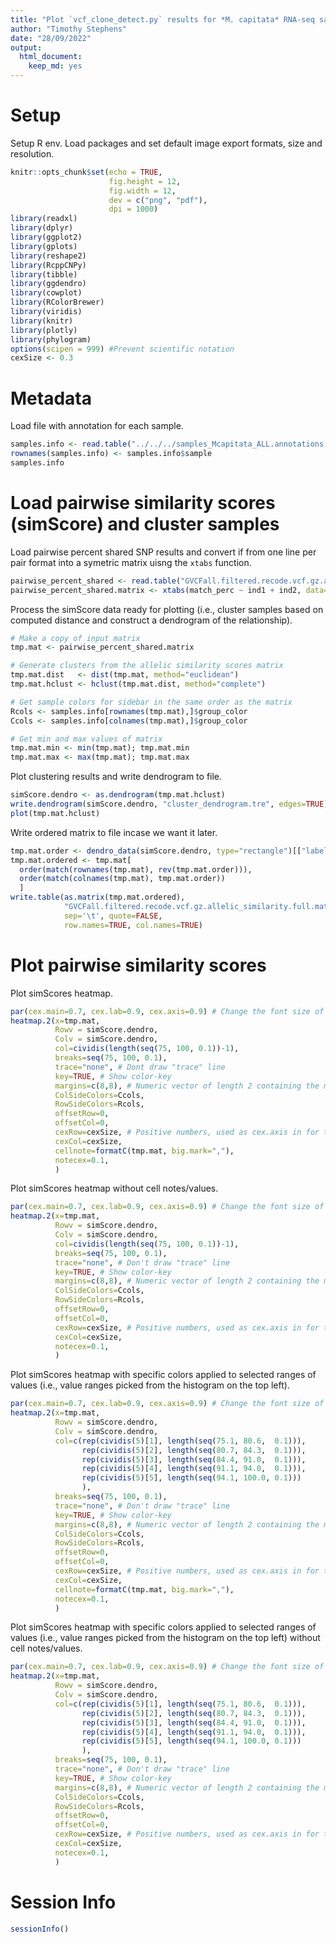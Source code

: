 ```yaml
---
title: "Plot `vcf_clone_detect.py` results for *M. capitata* RNA-seq samples from this study and SRA"
author: "Timothy Stephens"
date: "28/09/2022"
output: 
  html_document:
    keep_md: yes
---
```




# Setup

Setup R env. Load packages and set default image export formats, size and resolution.
```r
knitr::opts_chunk$set(echo = TRUE,
                      fig.height = 12, 
                      fig.width = 12, 
                      dev = c("png", "pdf"),
                      dpi = 1000)
library(readxl)
library(dplyr)
library(ggplot2)
library(gplots)
library(reshape2)
library(RcppCNPy)
library(tibble)
library(ggdendro)
library(cowplot)
library(RColorBrewer)
library(viridis)
library(knitr)
library(plotly)
library(phylogram)
options(scipen = 999) #Prevent scientific notation
cexSize <- 0.3
```





# Metadata 

Load file with annotation for each sample. 
```r
samples.info <- read.table("../../../samples_Mcapitata_ALL.annotations.txt", header=T, comment.char='')
rownames(samples.info) <- samples.info$sample
samples.info
```





# Load pairwise similarity scores (simScore) and cluster samples

Load pairwise percent shared SNP results and convert if from one line per pair format into a symetric matrix uisng the `xtabs` function.
```r
pairwise_percent_shared <- read.table("GVCFall.filtered.recode.vcf.gz.allelic_similarity.full.tsv", sep='\t', header=T)
pairwise_percent_shared.matrix <- xtabs(match_perc ~ ind1 + ind2, data=pairwise_percent_shared)
```



Process the simScore data ready for plotting (i.e., cluster samples based on computed distance and construct a dendrogram of the relationship).
```r
# Make a copy of input matrix
tmp.mat <- pairwise_percent_shared.matrix

# Generate clusters from the allelic similarity scores matrix
tmp.mat.dist   <- dist(tmp.mat, method="euclidean")
tmp.mat.hclust <- hclust(tmp.mat.dist, method="complete")

# Get sample colors for sidebar in the same order as the matrix
Rcols <- samples.info[rownames(tmp.mat),]$group_color
Ccols <- samples.info[colnames(tmp.mat),]$group_color

# Get min and max values of matrix
tmp.mat.min <- min(tmp.mat); tmp.mat.min
tmp.mat.max <- max(tmp.mat); tmp.mat.max
```



Plot clustering results and write dendrogram to file.
```r
simScore.dendro <- as.dendrogram(tmp.mat.hclust)
write.dendrogram(simScore.dendro, "cluster_dendrogram.tre", edges=TRUE)
plot(tmp.mat.hclust)
```



Write ordered matrix to file incase we want it later.
```r
tmp.mat.order <- dendro_data(simScore.dendro, type="rectangle")[["labels"]][["label"]]
tmp.mat.ordered <- tmp.mat[
  order(match(rownames(tmp.mat), rev(tmp.mat.order))),
  order(match(colnames(tmp.mat), tmp.mat.order))
  ]
write.table(as.matrix(tmp.mat.ordered), 
            "GVCFall.filtered.recode.vcf.gz.allelic_similarity.full.matrix.tsv", 
            sep='\t', quote=FALSE, 
            row.names=TRUE, col.names=TRUE)
```





# Plot pairwise similarity scores

Plot simScores heatmap.
```R
par(cex.main=0.7, cex.lab=0.9, cex.axis=0.9) # Change the font size of the legend title, labels and axis
heatmap.2(x=tmp.mat,
          Rowv = simScore.dendro,
          Colv = simScore.dendro,
          col=cividis(length(seq(75, 100, 0.1))-1),
          breaks=seq(75, 100, 0.1),
          trace="none", # Dont draw "trace" line
          key=TRUE, # Show color-key
          margins=c(8,8), # Numeric vector of length 2 containing the margins for column and row names, respectively.
          ColSideColors=Ccols,
          RowSideColors=Rcols,
          offsetRow=0,
          offsetCol=0,
          cexRow=cexSize, # Positive numbers, used as cex.axis in for the row or column axis labeling.
          cexCol=cexSize,
          cellnote=formatC(tmp.mat, big.mark=","),
          notecex=0.1,
          )
```



Plot simScores heatmap without cell notes/values.
```R
par(cex.main=0.7, cex.lab=0.9, cex.axis=0.9) # Change the font size of the legend title, labels and axis
heatmap.2(x=tmp.mat,
          Rowv = simScore.dendro,
          Colv = simScore.dendro,
          col=cividis(length(seq(75, 100, 0.1))-1),
          breaks=seq(75, 100, 0.1),
          trace="none", # Don't draw "trace" line
          key=TRUE, # Show color-key
          margins=c(8,8), # Numeric vector of length 2 containing the margins for column and row names, respectively.
          ColSideColors=Ccols,
          RowSideColors=Rcols,
          offsetRow=0,
          offsetCol=0,
          cexRow=cexSize, # Positive numbers, used as cex.axis in for the row or column axis labeling.
          cexCol=cexSize,
          notecex=0.1,
          )
```



Plot simScores heatmap with specific colors applied to selected ranges of values (i.e., value ranges picked from the histogram on the top left).
```R
par(cex.main=0.7, cex.lab=0.9, cex.axis=0.9) # Change the font size of the legend title, labels and axis
heatmap.2(x=tmp.mat,
          Rowv = simScore.dendro,
          Colv = simScore.dendro,
          col=c(rep(cividis(5)[1], length(seq(75.1, 80.6,  0.1))),
                rep(cividis(5)[2], length(seq(80.7, 84.3,  0.1))),
                rep(cividis(5)[3], length(seq(84.4, 91.0,  0.1))),
                rep(cividis(5)[4], length(seq(91.1, 94.0,  0.1))),
                rep(cividis(5)[5], length(seq(94.1, 100.0, 0.1)))
                ),
          breaks=seq(75, 100, 0.1),
          trace="none", # Don't draw "trace" line
          key=TRUE, # Show color-key
          margins=c(8,8), # Numeric vector of length 2 containing the margins for column and row names, respectively.
          ColSideColors=Ccols,
          RowSideColors=Rcols,
          offsetRow=0,
          offsetCol=0,
          cexRow=cexSize, # Positive numbers, used as cex.axis in for the row or column axis labeling.
          cexCol=cexSize,
          cellnote=formatC(tmp.mat, big.mark=","),
          notecex=0.1,
          )
```



Plot simScores heatmap with specific colors applied to selected ranges of values (i.e., value ranges picked from the histogram on the top left) without cell notes/values.
```R
par(cex.main=0.7, cex.lab=0.9, cex.axis=0.9) # Change the font size of the legend title, labels and axis
heatmap.2(x=tmp.mat,
          Rowv = simScore.dendro,
          Colv = simScore.dendro,
          col=c(rep(cividis(5)[1], length(seq(75.1, 80.6,  0.1))),
                rep(cividis(5)[2], length(seq(80.7, 84.3,  0.1))),
                rep(cividis(5)[3], length(seq(84.4, 91.0,  0.1))),
                rep(cividis(5)[4], length(seq(91.1, 94.0,  0.1))),
                rep(cividis(5)[5], length(seq(94.1, 100.0, 0.1)))
                ),
          breaks=seq(75, 100, 0.1),
          trace="none", # Don't draw "trace" line
          key=TRUE, # Show color-key
          margins=c(8,8), # Numeric vector of length 2 containing the margins for column and row names, respectively.
          ColSideColors=Ccols,
          RowSideColors=Rcols,
          offsetRow=0,
          offsetCol=0,
          cexRow=cexSize, # Positive numbers, used as cex.axis in for the row or column axis labeling.
          cexCol=cexSize,
          notecex=0.1,
          )
```





# Session Info

```r
sessionInfo()
```
